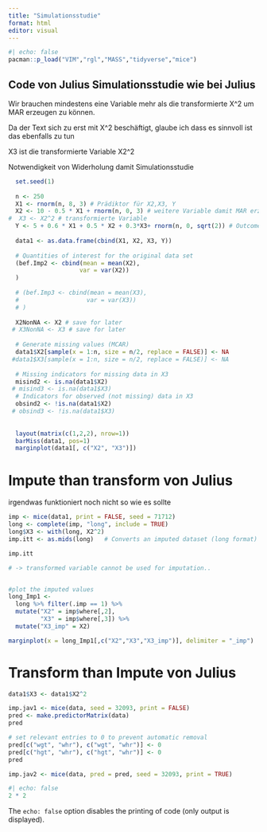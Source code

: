 ```yaml
---
title: "Simulationsstudie"
format: html
editor: visual
---
```

```r
#| echo: false
pacman::p_load("VIM","rgl","MASS","tidyverse","mice")
```
## Code von Julius Simulationsstudie wie bei Julius

Wir brauchen mindestens eine Variable mehr als die transformierte X^2 um MAR erzeugen zu können.

Da der Text sich zu erst mit X^2 beschäftigt, glaube ich dass es sinnvoll ist das ebenfalls zu tun

X3 ist die transformierte Variable X2^2

Notwendigkeit von Widerholung damit Simulationsstudie


```r
  set.seed(1)
  
  n <- 250
  X1 <- rnorm(n, 8, 3) # Prädiktor für X2,X3, Y
  X2 <- 10 - 0.5 * X1 + rnorm(n, 0, 3) # weitere Variable damit MAR erzeugt werden kann
#  X3 <- X2^2 # transformierte Variable
  Y <- 5 + 0.6 * X1 + 0.5 * X2 + 0.3*X3+ rnorm(n, 0, sqrt(2)) # Outcome Variable
  
  data1 <- as.data.frame(cbind(X1, X2, X3, Y))
  
  # Quantities of interest for the original data set
  (bef.Imp2 <- cbind(mean = mean(X2),
                    var = var(X2))
  )
  
  # (bef.Imp3 <- cbind(mean = mean(X3),
  #                   var = var(X3))
  # )
  
  X2NonNA <- X2 # save for later
 # X3NonNA <- X3 # save for later
  
  # Generate missing values (MCAR)
  data1$X2[sample(x = 1:n, size = n/2, replace = FALSE)] <- NA
 #data1$X3[sample(x = 1:n, size = n/2, replace = FALSE)] <- NA
  
  # Missing indicators for missing data in X3
  misind2 <- is.na(data1$X2)
 # misind3 <- is.na(data1$X3)
  # Indicators for observed (not missing) data in X3
  obsind2 <- !is.na(data1$X2)
 # obsind3 <- !is.na(data1$X3)
  
  
  layout(matrix(c(1,2,2), nrow=1))
  barMiss(data1, pos=1)
  marginplot(data1[, c("X2", "X3")])
```

# Impute than transform von Julius
irgendwas funktioniert noch nicht so wie es sollte
```r
imp <- mice(data1, print = FALSE, seed = 71712)
long <- complete(imp, "long", include = TRUE)
long$X3 <- with(long, X2^2)
imp.itt <- as.mids(long)   # Converts an imputed dataset (long format) into a mids object

imp.itt

# -> transformed variable cannot be used for imputation..


#plot the imputed values
long_Imp1 <- 
  long %>% filter(.imp == 1) %>% 
  mutate("X2" = imp$where[,2],
         "X3" = imp$where[,3]) %>% 
  mutate("X3_imp" = X2)

marginplot(x = long_Imp1[,c("X2","X3","X3_imp")], delimiter = "_imp")

```

# Transform than Impute von Julius

```r
data1$X3 <- data1$X2^2

imp.jav1 <- mice(data, seed = 32093, print = FALSE)
pred <- make.predictorMatrix(data)
pred

# set relevant entries to 0 to prevent automatic removal
pred[c("wgt", "whr"), c("wgt", "whr")] <- 0
pred[c("hgt", "whr"), c("hgt", "whr")] <- 0
pred

imp.jav2 <- mice(data, pred = pred, seed = 32093, print = TRUE)
```


```r
#| echo: false
2 * 2
```

The `echo: false` option disables the printing of code (only output is displayed).
